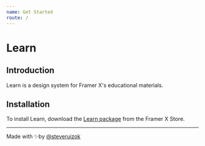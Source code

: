 ```yaml
---
name: Get Started
route: /
---
```



# Learn

## Introduction

Learn is a design system for Framer X's educational materials.

## Installation

To install Learn, download the [Learn package](https://store.framer.com/package/steveruizok/education) from the Framer X Store.

---

Made with ✨by [@steveruizok](http://twitter.com/steveruizok)
